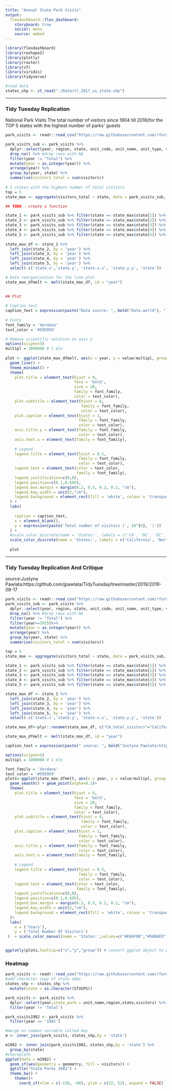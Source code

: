 ```yaml
---
title: "Annual State Park Visits"
output: 
  flexdashboard::flex_dashboard:
    storyboard: true
    social: menu
    source: embed
---
```


```r

library(flexdashboard)
library(reshape2)
library(plotly)
library(raster)
library(sf) 
library(viridis)
library(tidyverse)

#read data
states_shp <- st_read("./Data/tl_2017_us_state.shp")
```

-----------------------------------------------------------------------

### Tidy Tuesday Replication
National Park Visits
The total number of visitors since 1904 till 2016\n(for the TOP 5 states with the highest number of parks\' guests

```r
park_visits <- readr::read_csv("https://raw.githubusercontent.com/rfordatascience/tidytuesday/master/data/2019/2019-09-17/national_parks.csv")

park_visits_sub <- park_visits %>% 
  dplyr::select(year, region, state, unit_code, unit_name, unit_type, visitors) %>% 
  drop_na() %>% #drop rows with NA
  filter(year != "Total") %>%
  mutate(year = as.integer(year)) %>%
  arrange(year) %>%
  group_by(year, state) %>%
  summarise(visitors_total = sum(visitors))
  
# 5 states with the highest number of total visitors
top = 5
state_max <- aggregate(visitors_total ~ state, data = park_visits_sub, FUN = sum) %>% arrange(desc(visitors_total)) %>% head(n=top)

## TODO - create a function

state_1 <- park_visits_sub %>% filter(state == state_max$state[1]) %>% rename(!!paste(state_max$state[1], 'total_visitors', sep = '_') := visitors_total)
state_2 <- park_visits_sub %>% filter(state == state_max$state[2]) %>% rename(!!paste(state_max$state[2], 'total_visitors', sep = '_') := visitors_total)
state_3 <- park_visits_sub %>% filter(state == state_max$state[3]) %>% rename(!!paste(state_max$state[3], 'total_visitors', sep = '_') := visitors_total)
state_4 <- park_visits_sub %>% filter(state == state_max$state[4]) %>% rename(!!paste(state_max$state[4], 'total_visitors', sep = '_') := visitors_total)
state_5 <- park_visits_sub %>% filter(state == state_max$state[5]) %>% rename(!!paste(state_max$state[5], 'total_visitors', sep = '_') := visitors_total)
  
state_max_df <- state_1 %>%
  left_join(state_2, by = 'year') %>% 
  left_join(state_3, by = 'year') %>%
  left_join(state_4, by = 'year') %>%
  left_join(state_5, by = 'year') %>%
  select(-c('state.x','state.y', 'state.x.x', 'state.y.y', 'state'))

# Data reorganization for the line plot
state_max_dfmelt <- melt(state_max_df, id = "year")
 

## Plot
  
# Caption text
caption_text = expression(paste("Data source: ", bold("Data.world"), " | Graphic: ", bold("Justyna Pawlata")))
  
# Fonts
font_family = 'Verdana'
text_color = '#595959'

# Remove scientific notation on axis y
options(scipen=5)
multipl = 1000000 # 1 mln
  
plot <- ggplot(state_max_dfmelt, aes(x = year, y = value/multipl, group = variable, colour = variable)) + 
  geom_line() + 
  theme_minimal() + 
  theme(
    plot.title = element_text(hjust = 0,
                              face = 'bold', 
                              size = 20, 
                              family = font_family, 
                              color = text_color),
    plot.subtitle = element_text(hjust = 0, 
                                 family = font_family, 
                                 color = text_color),
    plot.caption = element_text(hjust = 1, 
                                family = font_family, 
                                color = text_color),
    axis.title.y = element_text(family = font_family, 
                                color = text_color),
    axis.text.x = element_text(family = font_family),
    
    # Legend
    legend.title = element_text(hjust = 0.5, 
                                family = font_family, 
                                color = text_color),
    legend.text = element_text(color = text_color,
                               family = font_family),
    legend.justification=c(0,0),
    legend.position=c(0.1,0.695),
    legend.box.margin = margin(0.2, 0.5, 0.2, 0.2, "cm"),
    legend.key.width = unit(2,"cm"),
    legend.background = element_rect(fill = 'white', colour = 'transparent')
  ) +
  labs(
    
    caption = caption_text,
    x = element_blank(),
    y = expression(paste('Total number of visitors (', 10^{6}, ')'))
  ) + 
  #scale_color_discrete(name = 'States:', labels = c('CA', 'NC', 'DC', 'VA', 'NY'))
  scale_color_discrete(name = 'States:', labels = c('California', 'North Carolina', 'District of Columbia', 'Virginia', 'New York'))
  
  plot
```

-----------------------------------------------------------------------

### Tidy Tuesday Replication And Critique
source:Justyna Pawlata:https://github.com/jpawlata/TidyTuesday/tree/master/2019/2019-09-17

```r
park_visits <- readr::read_csv("https://raw.githubusercontent.com/rfordatascience/tidytuesday/master/data/2019/2019-09-17/national_parks.csv")
park_visits_sub <- park_visits %>% 
  dplyr::select(year, region, state, unit_code, unit_name, unit_type, visitors) %>% 
  drop_na() %>% #drop rows with NA
  filter(year != "Total") %>%
  filter(year>=1925)%>%
  mutate(year = as.integer(year)) %>%
  arrange(year) %>%
  group_by(year, state) %>%
  summarise(visitors_total = sum(visitors))

top = 5
state_max <- aggregate(visitors_total ~ state, data = park_visits_sub, FUN = sum) %>% arrange(desc(visitors_total)) %>% head(n=top)

state_1 <- park_visits_sub %>% filter(state == state_max$state[1]) %>% rename(!!paste(state_max$state[1], 'total_visitors', sep = '_') := visitors_total)
state_2 <- park_visits_sub %>% filter(state == state_max$state[2]) %>% rename(!!paste(state_max$state[2], 'total_visitors', sep = '_') := visitors_total)
state_3 <- park_visits_sub %>% filter(state == state_max$state[3]) %>% rename(!!paste(state_max$state[3], 'total_visitors', sep = '_') := visitors_total)
state_4 <- park_visits_sub %>% filter(state == state_max$state[4]) %>% rename(!!paste(state_max$state[4], 'total_visitors', sep = '_') := visitors_total)
state_5 <- park_visits_sub %>% filter(state == state_max$state[5]) %>% rename(!!paste(state_max$state[5], 'total_visitors', sep = '_') := visitors_total)

state_max_df <- state_1 %>%
  left_join(state_2, by = 'year') %>% 
  left_join(state_3, by = 'year') %>%
  left_join(state_4, by = 'year') %>%
  left_join(state_5, by = 'year') %>%
  select(-c('state.x','state.y', 'state.x.x', 'state.y.y', 'state'))

state_max_df<-plyr::rename(state_max_df, c("CA_total_visitors"="California","NC_total_visitors"="North Carolina","DC_total_visitors"="District of Columbia","VA_total_visitors"="Virginia","NY_total_visitors"="New York"))

state_max_dfmelt <- melt(state_max_df, id = "year")

caption_text = expression(paste(" source: ", bold("Justyna Pawlata:https://github.com/jpawlata/TidyTuesday/tree/master/2019/2019-09-17")))

options(scipen=5)
multipl = 1000000 # 1 mln

font_family = 'Verdana'
text_color = '#595959'
plots<-ggplot(state_max_dfmelt, aes(x = year, y = value/multipl, group = variable, colour = variable)) + 
  geom_smooth() + geom_point(alpha=0.2)+ 
  theme(
    plot.title = element_text(hjust = 0,
                              face = 'bold', 
                              size = 20, 
                              family = font_family, 
                              color = text_color),
    plot.subtitle = element_text(hjust = 0, 
                                 family = font_family, 
                                 color = text_color),
    plot.caption = element_text(hjust = 1, 
                                family = font_family, 
                                color = text_color),
    axis.title.y = element_text(family = font_family, 
                                color = text_color),
    axis.text.x = element_text(family = font_family),
    
    # Legend
    legend.title = element_text(hjust = 0.5, 
                                family = font_family, 
                                color = text_color),
    legend.text = element_text(color = text_color,
                               family = font_family),
    legend.justification=c(0,0),
    legend.position=c(0.1,0.695),
    legend.box.margin = margin(0.2, 0.5, 0.2, 0.2, "cm"),
    legend.key.width = unit(2,"cm"),
    legend.background = element_rect(fill = 'white', colour = 'transparent')
  )+
  labs(
    x = ('Years'),
    y = ('Total Number Of Visitors')
 )  + scale_color_manual(name = 'States:',values=c("#E69F00","#56B4E9","#009E73","#CC79A7","#D55E00"))


ggplotly(plots,tooltip=c("x","y","group")) # convert ggplot object to plotly

```

###  Heatmap

```r

park_visits <- readr::read_csv("https://raw.githubusercontent.com/rfordatascience/tidytuesday/master/data/2019/2019-09-17/national_parks.csv")
#add character copy of state abbv
states_shp <- states_shp %>% 
  mutate(state = as.character(STUSPS))

park_visits <- park_visits %>%
  dplyr::select(year,state_park = unit_name,region,state,visitors) %>%
  filter(year != 'Total')

park_visits1982 <- park_visits %>%
  filter(year == '1982')

#merge on common variable called key
m <- inner_join(park_visits, states_shp,by = 'state')

m1982 <- inner_join(park_visits1982, states_shp,by = 'state') %>%
  group_by(state)
#choropleth
ggplot(data = m1982) +
  geom_sf(aes(geometry = geometry, fill = visitors)) +
  ggtitle("State Parks 1982") +
  theme_bw() +
    theme()+
      coord_sf(xlim = c(-130, -60), ylim = c(22, 52), expand = FALSE)

```

